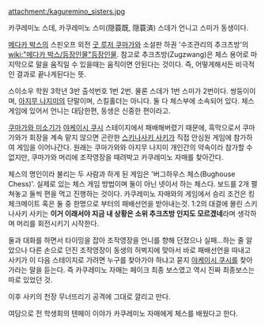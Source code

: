 attachment:/kaguremino_sisters.jpg

카쿠레미노 스데, 카쿠레미노 스미(隠蓑既, 隠蓑済) 스데가 언니고 스미가 동생이다.

[[메다카 박스]]의 스핀오프 외전 [[굿 루저 쿠마가와]] 소설판 하권 '수조관리의 추크츠방'의 [[wiki:"메다카 박스/등장인물"등장인물]]. 참고로 추크츠방(Zugzwang)은 체스 용어로 마지막으로 말을 움직일 수 있을때는 움직이면 안된다는 것이다. 즉, 어떻게해서든 비극적인 결과로 끝나게된다는 뜻.

스이소우 학원 3학년 3반 출석번호 1번 2번. 물론 스데가 1번 스미가 2번이다. 쌍둥이이며, [[아지무 나지미]]의 단말이며, 스킬홀더는 아니다. 둘 다 체스부에 소속되어 있다. 체스 게임에 있어서 언니는 대담한편, 동생은 신중한 편이라고. 

[[쿠마가와 미소기]]가 [[야케이시 쿠시]] 스테이지에서 패배해버렸기 때문에, 흑막으로서 쿠마가와가 회장을 계속 맡지 않으면 곤란한 [[스키나사키 사키]]가 직접 안심원 게임에 참가하여 게임을 이어나간다. 원래는 쿠마가와와 아지무 나지미 개인간의 약속이라 참가할 수 없지만, 쿠마가와 머리에 조작영장을 때려박고 카쿠레미노 자매를 찾아간다.

체스의 명인이라 불리는 두 사람과 하게 된 게임은 '버그하우스 체스(Bughouse Chess)'. 실제로 있는 체스 게임 방법이며 둘이 아닌 넷이서 하는 체스다. 보드를 2개 펼쳐놓고 둘씩 편을 먹고 진행하는 것이다. 카쿠레미노 자매와의 게임에서 승리 조건은 킹 체크메이트 혹은 둘 중 한명으로 부터의 패배선언을 받아내는것. 1:2의 대결에 몰린 스키나사키 사키는 '''이거 이래서야 지금 내 상황은 소위 추크츠방 인지도 모르겠네'''라며 생각하며 머리를 회전시키기 시작한다.

둘과 대화를 하면서 타이밍을 잡아 조작영장을 언니를 향해 던졌으나 실패...하는 줄 알았으나 다른 손으로 던진 조작영장이 동생의 허벅지에 맞아서 바로 패배선언을 따내고 사키가 이 다음 스테이지로 가려면 누구를 찾아가야 하냐고 묻지 [[야케이시 쿠시]]를 찾아가라는 말을 듣는다. 즉 카쿠레미노 자매는 페이크 최종 보스였고 역시 진짜 최종보스는 따로 있었던 것.

이후 사키의 천장 무너뜨리기 공격에 그대로 깔리고 만다. 

여담으로 전 학생회의 텐페이 이야가 카쿠레미노 자매에게 체스를 배웠다고 한다. 
